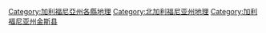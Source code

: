 [[Category:加利福尼亞州各縣地理|Category:加利福尼亞州各縣地理]]
[[Category:北加利福尼亚州地理|Category:北加利福尼亚州地理]]
[[Category:加利福尼亚州金斯县|Category:加利福尼亚州金斯县]]
